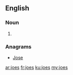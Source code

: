 ==English==

===Noun===
{{head|en|noun plural form}}

# {{plural of|joe|lang=en}}

===Anagrams===
* [[Jose#English|Jose]]

[[ar:joes]]
[[fr:joes]]
[[ku:joes]]
[[my:joes]]